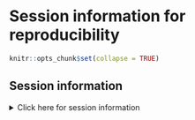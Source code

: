 # Session information for reproducibility

```r
knitr::opts_chunk$set(collapse = TRUE)
```

## Session information

<details>
<summary>Click here for session information</summary>
```r
sessionInfo()
sessioninfo::session_info()
quarto::quarto_version()
```
</details>
